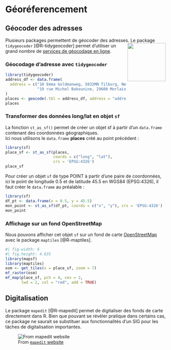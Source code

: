 # Géoréferencement

## Géocoder des adresses

Plusieurs packages permettent de géocoder des adresses. <img src="img/logo_tidygeocoder.png" align="right" width="120"/>
Le package `tidygeocoder` [@R-tidygeocoder] permet d'utiliser un grand nombre de [services de géocodage en ligne](https://jessecambon.github.io/tidygeocoder/articles/geocoder_services.html). 



### Géocodage d'adresse avec `tidygeocoder`


```r
library(tidygeocoder)
address_df <- data.frame(
  address = c("10 Emma Goldmanweg, 5032MN Tilburg, Netherlands", 
              "19 rue Michel Bakounine, 29600 Morlaix, France")
)
places <- geocode(.tbl = address_df, address = "address", quiet = TRUE)
places
```


### Transformer des données long/lat en objet `sf`

La fonction `st_as_sf()` permet de créer un objet sf à partir d'un `data.frame` contenant des coordonnées géographiques.  
Ici nous utilisons le `data.frame` **places** créé au point précédent :
```r
library(sf)
place_sf <- st_as_sf(places, 
                     coords = c("long", "lat"), 
                     crs = 'EPSG:4326')
place_sf
```

Pour créer un objet `sf` de type POINT à partir d'une paire de coordonnées, ici le point de longitude 0.5 et de latitude 45.5 en WGS84 (EPSG:4326), il faut créer le `data.frame` au préalable :
```r
library(sf)
df_pt <- data.frame(x = 0.5, y = 45.5)
mon_point <- st_as_sf(df_pt, coords = c("x", "y"), crs = 'EPSG:4326')
mon_point
```


### Affichage sur un fond OpenStreetMap

Nous pouvons afficher cet objet `sf` sur un fond de carte [OpenStreetMap](https://www.openstreetmap.org/) avec le package `maptiles` [@R-maptiles]. 

```r
#| fig-width: 6
#| fig.height: 4.635
library(mapsf)
library(maptiles)
osm <- get_tiles(x = place_sf, zoom = 7)
mf_raster(osm)
mf_map(place_sf, pch = 4, cex = 2, 
       lwd = 2, col = "red", add = TRUE)
```




## Digitalisation

Le package `mapedit` [@R-mapedit] permet de digitaliser des fonds de carte directement dans R.
Bien que pouvant se révéler pratique dans certains cas, ce package ne saurait se substituer aux fonctionnalités d'un SIG pour les tâches de digitalisation importantes. 

![From [`mapedit` website](https://r-spatial.org/r/2019/03/31/mapedit_leafpm.html)](img/mapedit-leafpm-1.gif)
